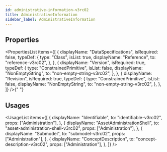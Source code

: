 ```yaml
---
id: administrative-information-v3rc02
title: AdministrativeInformation
sidebar_label: AdministrativeInformation
---
```



## Properties

<PropertiesList
  items={[
    {
      displayName: "DataSpecifications",
      isRequired: false,
      typeDef: {
        type: "Class",
        isList: true,
        displayName: "Reference",
        to: "reference-v3rc02",
      },
    },
    {
      displayName: "Version",
      isRequired: true,
      typeDef: {
        type: "ConstrainedPrimitive",
        isList: false,
        displayName: "NonEmptyString",
        to: "non-empty-string-v3rc02",
      },
    },
    {
      displayName: "Revision",
      isRequired: true,
      typeDef: {
        type: "ConstrainedPrimitive",
        isList: false,
        displayName: "NonEmptyString",
        to: "non-empty-string-v3rc02",
      },
    },
  ]}
/>{" "}


## Usages

<UsageList
  items={[
    {
      displayName: "Identifiable",
      to: "identifiable-v3rc02",
      props: ["Administration"],
    },
    {
      displayName: "AssetAdministrationShell",
      to: "asset-administration-shell-v3rc02",
      props: ["Administration"],
    },
    {
      displayName: "Submodel",
      to: "submodel-v3rc02",
      props: ["Administration"],
    },
    {
      displayName: "ConceptDescription",
      to: "concept-description-v3rc02",
      props: ["Administration"],
    },
  ]}
/>
